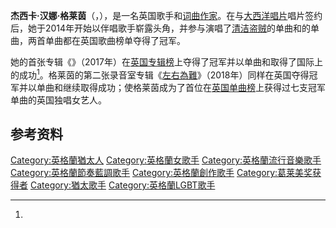 {{expand|time=2015-07-10}}
{{noteTA
|G1=Show
|G2=Music
|T=zh-cn:杰斯·格莱茵; zh-tw:潔絲·葛琳;
|1=zh-cn:杰斯·格莱茵; zh-tw:潔絲·葛琳;
|2=zh-cn:杰斯; zh-tw:潔絲;
|3=zh-cn:格莱茵; zh-tw:葛琳;
|4=zh-cn:杰西卡; zh-tw:潔西卡
}}
{{Infobox person
| name               = 杰斯·格莱茵<br>Jess Glynne
| image              = Jess Glynne (17579099972).jpg
| caption            = 格莱茵在2015年[[西南偏南|西南偏南]]上表演
| birth_name         = Jessica Hannah Glynne<br>杰西卡·汉娜·格莱茵<ref name="AllMusic">{{cite web | url=http://www.allmusic.com/artist/jess-glynne-mn0003173810 | title=Jess Glynne | publisher=[[AllMusic|AllMusic]] | accessdate=7 October 2015 | archive-date=2018-01-26 | archive-url=https://web.archive.org/web/20180126125559/https://www.allmusic.com/artist/jess-glynne-mn0003173810 | dead-url=no }}</ref>
| birth_date         = {{birth date and age|df=yes|1989|10|20}}
| birth_place        = {{GRB}}[[伦敦|伦敦]][[汉普斯特德|汉普斯特德]]<ref name="AllMusic"/>
| nationality        = 
| occupation         = {{hlist|歌手|词曲作家}}
| years_active       = 2013年–现在
| height             = {{height|m=1.65}}
| module             = {{infobox musical artist|embed=yes
| background         = solo_singer
| genre              = {{hlist|[[流行_(音乐类型)|流行]]|[[当代节奏布鲁斯|节奏布鲁斯]]|[[舞曲|舞曲]]||[[灵魂乐|灵魂]]||[[浩室音乐|浩室]]}}
| instrument         = {{hlist|声乐|钢琴}}
| label              = {{hlist|[[大西洋唱片|大西洋]]<ref>{{cite web|url=http://www.allmusic.com/artist/jess-glynne-mn0003173810/biography|title=Jess Glynne – Biography – AllMusic|author=James Wilkinson|publisher=[[AllMusic|AllMusic]]|access-date=2015-07-10|archive-date=2020-10-20|archive-url=https://web.archive.org/web/20201020111744/https://www.allmusic.com/artist/jess-glynne-mn0003173810/biography|dead-url=no}}</ref>|[[华纳音乐集团|华纳]]|{{Le|Black Butter唱片|Black Butter Records|Black Butter}}}}
| associated_acts    = {{hlist|[[清洁盗贼|清洁盗贼]]}}
| website            = {{website|www.jessglynne.co.uk}}
}}
}}
'''杰西卡·汉娜·格莱茵'''（{{Lang-en|Jessica Hannah Glynne}}，{{bd|1989年|10月20日}}），是一名英国歌手和[[词曲作家|词曲作家]]。在与[[大西洋唱片|大西洋唱片]]唱片签约后，她于2014年开始以伴唱歌手崭露头角，并参与演唱了[[清洁盗贼|清洁盗贼]]的单曲{{单双书号转换|[[只要你|只要你]]}}和{{Le|Route 94 (音乐人)|Route 94 (musician)|Route 94}}的单曲{{单双书号转换|[[My_Love_(Route_94_song)|My Love]]}}，两首单曲都在英国歌曲榜单夺得了冠军。

她的首张专辑《{{le|笑著流淚|I Cry When I Laugh}}》（2017年）在[[英国专辑榜|英国专辑榜]]上夺得了冠军并以单曲{{le|握緊我的手|Hold My Hand (Jess Glynne song)}}和{{le|別苛求自己|Don't Be So Hard on Yourself}}取得了国际上的成功<ref name="BBC-Aug2015" />。格莱茵的第二张录音室专辑《[[左右為難_(潔絲·葛琳專輯)|左右為難]]》（2018年）同样在英国夺得冠军并以单曲{{单双书号转换|[[I'll_Be_There_(Jess_Glynne_song)|I'll Be There]]}}和{{单双书号转换|[[All_I_Am_(Jess_Glynne_song)|All I Am]]}}继续取得成功；使格莱茵成为了首位在[[英国单曲榜|英国单曲榜]]上获得过七支冠军单曲的英国独唱女艺人。

==参考资料==
{{reflist|30em}}

{{DEFAULTSORT: Glynn, Jess}}
[[Category:英格蘭猶太人|Category:英格蘭猶太人]]
[[Category:英格蘭女歌手|Category:英格蘭女歌手]]
[[Category:英格蘭流行音樂歌手|Category:英格蘭流行音樂歌手]]
[[Category:英格蘭節奏藍調歌手|Category:英格蘭節奏藍調歌手]]
[[Category:英格蘭創作歌手|Category:英格蘭創作歌手]]
[[Category:葛莱美奖获得者|Category:葛莱美奖获得者]]
[[Category:猶太歌手|Category:猶太歌手]]
[[Category:英格蘭LGBT歌手|Category:英格蘭LGBT歌手]]